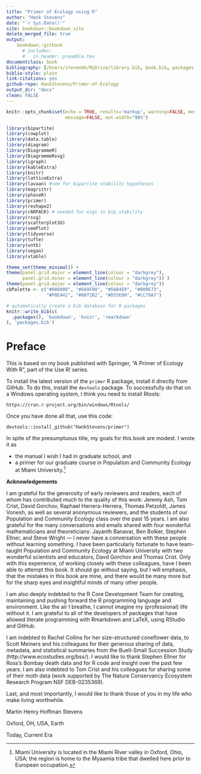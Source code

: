 ```yaml
---
title: "Primer of Ecology using R"
author: "Hank Stevens"
date: "`r Sys.Date()`"
site: bookdown::bookdown_site
delete_merged_file: true
output:
    bookdown::gitbook
      # includes:
      #   in_header: preamble.tex
documentclass: book
bibliography: [/Users/stevenmh/MyDrive/library.bib, book.bib, packages.bib]
biblio-style: plain
link-citations: yes
github-repo: HankStevens/Primer-of-Ecology
output_dir: "docs"
clean: FALSE
---
```


```r
knitr::opts_chunk$set(echo = TRUE, results='markup', warning=FALSE, message=FALSE, fig.path = "figs/", knitr.graphics.auto_pdf = TRUE,
                      message=FALSE, out.width="90%")

library(bipartite)
library(cowplot)
library(data.table)
library(diagram)
library(DiagrammeR)
library(DiagrammeRsvg)
library(igraph)
library(kableExtra)
library(knitr)
library(latticeExtra)
library(lavaan) #sem for bipartite stability hypotheses
library(magrittr)
library(phaseR)
library(primer)
library(reshape2)
library(rARPACK) # needed for eigs in bip_stability
library(rsvg)
library(scatterplot3d)
library(semPlot)
library(tidyverse)
library(tufte)
library(untb)
library(vegan)
library(xtable)

theme_set(theme_minimal() + 
theme(panel.grid.major = element_line(colour = "darkgrey"),
      panel.grid.minor = element_line(colour = "darkgrey")) ) 
theme(panel.grid.major = element_line(colour = "darkgrey"))
cbPalette <- c("#000000", "#E69F00", "#56B4E9", "#009E73", 
               "#F0E442", "#0072B2", "#D55E00", "#CC79A7")
```

```r
# automatically create a bib database for R packages
knitr::write_bib(c(
  .packages(), 'bookdown', 'knitr', 'rmarkdown'
), 'packages.bib')
```


# Preface {-}

This is based on my book published with Springer, "A Primer of Ecology With R", part of the Use R! series.


To install the latest version of the `primer` R package, install it directly from GitHub. To do this, install the `devtools` package. To successfully do that on a Windows operating system, I think you need to install Rtools:

`https://cran.r-project.org/bin/windows/Rtools/`


Once you have done all that, use this code:

```
devtools::install_github("HankStevens/primer")
```

In spite of the presumptuous title, my goals for this book are modest. I wrote it as 

* the manual I wish I had in graduate school, and
* a primer for our graduate course in Population and Community Ecology at Miami University.^[Miami University is located in the Miami River valley in Oxford, Ohio, USA; the region is home to the Myaamia tribe that dwelled here prior to European occupation.]

**Acknowledgements**

I am grateful for the generosity of early reviewers and readers, each of whom has contributed much to the quality of this work: Jeremy Ash, Tom Crist, David Gorchov, Raphael Herrera-Herrera, Thomas Petzoldt, James Vonesh, as well as several anonymous reviewers, and the students of our Population and Community Ecology class over the past 15 years. I am also grateful for the many conversations and emails shared with four wonderful mathematicians and theoreticians: Jayanth Banavar, Ben Bolker, Stephen Ellner, and Steve Wright --- I never have a conversation with these people without learning something. I have been particularly fortunate to have team-taught Population and Community Ecology at Miami University with two wonderful scientists and educators, Davd Gorchov and Thomas Crist. Only with this experience, of working closely with these colleagues, have I been able to attempt this book. It should go without saying, but I will emphasis, that the mistakes in this book are mine, and there would be many more but for the sharp eyes and insightful minds of many other people.

I am also deeply indebted to the R Core Development Team for creating, maintaining and pushing forward the R programming language and environment. Like the air I breathe, I cannot imagine my (professional) life without it. I am grateful to all of the developers of packages that have allowed literate programming with Rmarkdown and LaTeX, using RStudio and GitHub. 

I am indebted to Rachel Collins for her size-structured coneflower data, to Scott Meiners and his colleagues for their generous sharing of data, metadata, and statistical summaries from the Buell-Small Succession Study (http://www.ecostudies.org/bss/). I would like to thank Stephen Ellner for Ross's Bombay death data and for R code and insight over the past few years.  I am also indebted to Tom Crist and his colleagues for sharing some of their moth data (work supported by The Nature Conservancy Ecosystem Research Program
NSF DEB-0235369).

Last, and most importantly, I would like to thank those of you in my life who make living worthwhile.

Martin Henry Hoffman Stevens

Oxford, OH, USA, Earth

Today, Current Era



